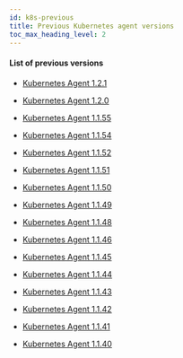 ```yaml
---
id: k8s-previous
title: Previous Kubernetes agent versions
toc_max_heading_level: 2
---
```



#### List of previous versions

-   [Kubernetes Agent 1.2.1](k8s-1_2_1)

-   [Kubernetes Agent 1.2.0](k8s-1_2_0)

-   [Kubernetes Agent 1.1.55](k8s-1_1_55)

-   [Kubernetes Agent 1.1.54](k8s-1_1_54)

-   [Kubernetes Agent 1.1.52](k8s-1_1_52)

-   [Kubernetes Agent 1.1.51](k8s-1_1_51)

-   [Kubernetes Agent 1.1.50](k8s-1_1_50)

-   [Kubernetes Agent 1.1.49](k8s-1_1_49)

-   [Kubernetes Agent 1.1.48](k8s-1_1_48)

-   [Kubernetes Agent 1.1.46](k8s-1_1_46)

-   [Kubernetes Agent 1.1.45](k8s-1_1_45)

-   [Kubernetes Agent 1.1.44](k8s-1_1_44)

-   [Kubernetes Agent 1.1.43](k8s-1_1_43)

-   [Kubernetes Agent 1.1.42](k8s-1_1_42)

-   [Kubernetes Agent 1.1.41](k8s-1_1_41)

-   [Kubernetes Agent 1.1.40](k8s-1_1_40)
